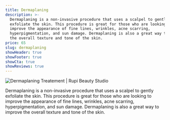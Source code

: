 ```yaml
---
title: Dermaplaning
description: >-
  Dermaplaning is a non-invasive procedure that uses a scalpel to gently
  exfoliate the skin. This procedure is great for those who are looking to
  improve the appearance of fine lines, wrinkles, acne scarring,
  hyperpigmentation, and sun damage. Dermaplaning is also a great way to improve
  the overall texture and tone of the skin.
price: 65
slug: dermaplaning
showHeader: true
showFooter: true
showCta: true
showReviews: true
---
```



![Dermaplaning Treatement | Rupi Beauty Studio](/uploads/services/dermaplaning.webp 'Dermaplaning Treatement | Rupi Beauty Studio')

Dermaplaning is a non-invasive procedure that uses a scalpel to gently exfoliate the skin. This procedure is great for those who are looking to improve the appearance of fine lines, wrinkles, acne scarring, hyperpigmentation, and sun damage. Dermaplaning is also a great way to improve the overall texture and tone of the skin.
